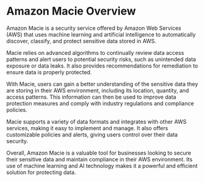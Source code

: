 

# Amazon Macie Overview

Amazon Macie is a security service offered by Amazon Web Services (AWS) that uses machine learning and artificial intelligence to automatically discover, classify, and protect sensitive data stored in AWS. 

Macie relies on advanced algorithms to continually review data access patterns and alert users to potential security risks, such as unintended data exposure or data leaks. It also provides recommendations for remediation to ensure data is properly protected.

With Macie, users can gain a better understanding of the sensitive data they are storing in their AWS environment, including its location, quantity, and access patterns. This information can then be used to improve data protection measures and comply with industry regulations and compliance policies.

Macie supports a variety of data formats and integrates with other AWS services, making it easy to implement and manage. It also offers customizable policies and alerts, giving users control over their data security.

Overall, Amazon Macie is a valuable tool for businesses looking to secure their sensitive data and maintain compliance in their AWS environment. Its use of machine learning and AI technology makes it a powerful and efficient solution for protecting data. 